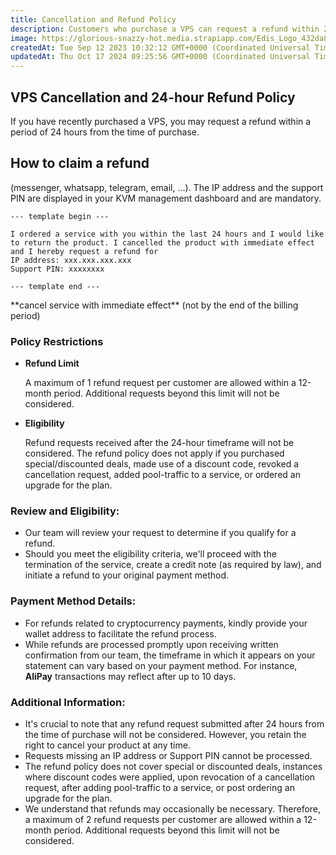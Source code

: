 ```yaml
---
title: Cancellation and Refund Policy
description: Customers who purchase a VPS can request a refund within 24 hours of the purchase date by canceling the service and submitting a filled-in template with the IP address and Support PIN to the support team.
image: https://glorious-snazzy-hot.media.strapiapp.com/Edis_Logo_432da83b15.jpg
createdAt: Tue Sep 12 2023 10:32:12 GMT+0000 (Coordinated Universal Time)
updatedAt: Thu Oct 17 2024 09:25:56 GMT+0000 (Coordinated Universal Time)
---
```


## VPS Cancellation and 24-hour Refund Policy

If you have recently purchased a VPS, you may request a refund within a period of 24 hours from the time of purchase.

## **How to claim a refund**

<Steps>
  <Step title='Send the below fully filled-in template to our support team'>
(messenger, whatsapp, telegram, email, ...). The IP address and the support PIN are displayed in your KVM management dashboard and are mandatory.

```none Refund Template
--- template begin ---

I ordered a service with you within the last 24 hours and I would like to return the product. I cancelled the product with immediate effect and I hereby request a refund for
IP address: xxx.xxx.xxx.xxx
Support PIN: xxxxxxxx

--- template end ---
```

  </Step>

  <Step title='Request a cancellation through our KVM management portal'>
    **cancel service with immediate effect** (not by the end of the billing period)
  </Step>
</Steps>

<Note>

### Policy Restrictions

- **Refund Limit**

  A maximum of 1 refund request per customer are allowed within a 12-month period. Additional requests beyond this limit will not be considered.

- **Eligibility**

  Refund requests received after the 24-hour timeframe will not be considered. The refund policy does not apply if you purchased special/discounted deals, made use of a discount code, revoked a cancellation request, added pool-traffic to a service, or ordered an upgrade for the plan.

</Note>

### **Review and Eligibility**:

- Our team will review your request to determine if you qualify for a refund.
- Should you meet the eligibility criteria, we'll proceed with the termination of the service, create a credit note (as required by law), and initiate a refund to your original payment method.

### **Payment Method Details**:

- For refunds related to cryptocurrency payments, kindly provide your wallet address to facilitate the refund process.
- While refunds are processed promptly upon receiving written confirmation from our team, the timeframe in which it appears on your statement can vary based on your payment method. For instance, **AliPay** transactions may reflect after up to 10 days.

### **Additional Information**:

- It's crucial to note that any refund request submitted after 24 hours from the time of purchase will not be considered. However, you retain the right to cancel your product at any time.
- Requests missing an IP address or Support PIN cannot be processed.
- The refund policy does not cover special or discounted deals, instances where discount codes were applied, upon revocation of a cancellation request, after adding pool-traffic to a service, or post ordering an upgrade for the plan.
- We understand that refunds may occasionally be necessary. Therefore, a maximum of 2 refund requests per customer are allowed within a 12-month period. Additional requests beyond this limit will not be considered.
